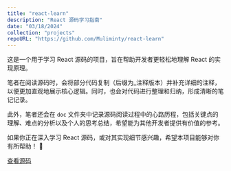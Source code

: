```yaml
---
title: "react-learn"
description: "React 源码学习指南"
date: "03/18/2024"
collection: "projects"
repoURL: "https://github.com/Muliminty/react-learn"
---
```


这是一个用于学习 React 源码的项目，旨在帮助开发者更轻松地理解 React 的实现原理。

笔者在阅读源码时，会将部分代码复制（后缀为_注释版本）并补充详细的注释，以便更加直观地展示核心逻辑。同时，也会对代码进行整理和归纳，形成清晰的笔记记录。

此外，笔者还会在 `doc` 文件夹中记录源码阅读过程中的心路历程，包括关键点的理解、难点的分析以及个人的思考总结，希望能为其他开发者提供有价值的参考。

如果你正在深入学习 React 源码，或对其实现细节感兴趣，希望本项目能够对你有所帮助！ 🎉


<div className="flex gap-2">
  <a target="_blank" aria-label="查看源码"
   href="https://github.com/Muliminty/react-learn"
   >
  查看源码
  </a>
</div>